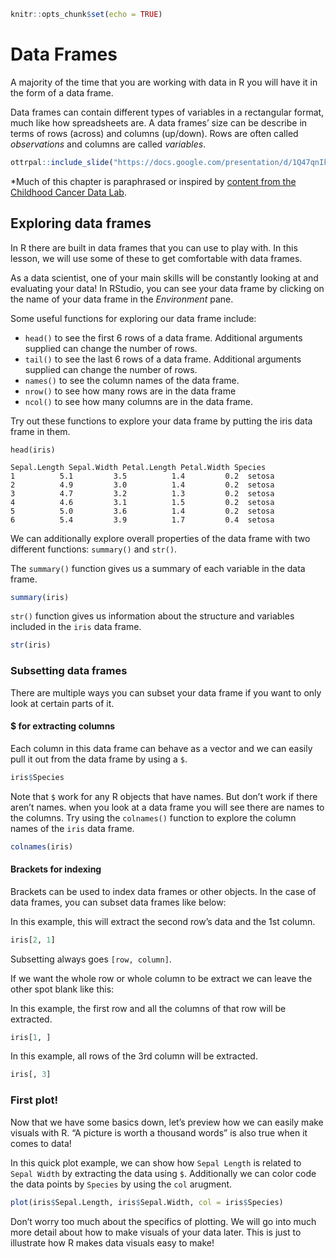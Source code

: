 

```r
knitr::opts_chunk$set(echo = TRUE)
```

# Data Frames

A majority of the time that you are working with data in R you will have it in the form of a data frame.

Data frames can contain different types of variables in a rectangular format, much like how spreadsheets are.
A data frames' size can be describe in terms of rows (across) and columns (up/down). Rows are often called *observations* and columns are called *variables*.

```r
ottrpal::include_slide("https://docs.google.com/presentation/d/1Q47qnIkVzE-JzCEE5Lm54P6yqReg09QJdr7kiFyCbGc/edit#slide=id.g313d649efe_0_38")
```

*Much of this chapter is paraphrased or inspired by [content from the Childhood Cancer Data Lab](https://github.com/AlexsLemonade/training-modules/blob/master/intro-to-R-tidyverse/01-intro_to_base_R.Rmd).

## Exploring data frames

In R there are built in data frames that you can use to play with. In this lesson, we will use some of these to get comfortable with data frames.

As a data scientist, one of your main skills will be constantly looking at and evaluating your data! In RStudio, you can see your data frame by clicking on the name of your data frame in the *Environment* pane.

Some useful functions for exploring our data frame include:

- `head()` to see the first 6 rows of a data frame. Additional arguments supplied can change the number of rows.
- `tail()` to see the last 6 rows of a data frame. Additional arguments supplied can change the number of rows.
- `names()` to see the column names of the data frame.
- `nrow()` to see how many rows are in the data frame
- `ncol()` to see how many columns are in the data frame.

Try out these functions to explore your data frame by putting the iris data frame in them.

```
head(iris)

Sepal.Length Sepal.Width Petal.Length Petal.Width Species
1          5.1         3.5          1.4         0.2  setosa
2          4.9         3.0          1.4         0.2  setosa
3          4.7         3.2          1.3         0.2  setosa
4          4.6         3.1          1.5         0.2  setosa
5          5.0         3.6          1.4         0.2  setosa
6          5.4         3.9          1.7         0.4  setosa
```


We can additionally explore overall properties of the data frame with two different functions: `summary()` and `str()`.

The `summary()` function gives us a summary of each variable in the data frame.

```r
summary(iris)
```

`str()` function gives us information about the structure and variables included in the `iris` data frame.

```r
str(iris)
```

### Subsetting data frames

There are multiple ways you can subset your data frame if you want to only look at certain parts of it.

#### $ for extracting columns

Each column in this data frame can behave as a vector and we can easily pull it out from the data frame by using a `$`.

```r
iris$Species
```

Note that `$` work for any R objects that have names. But don't work if there aren't names. when you look at a data frame you will see there are names to the columns. Try using the `colnames()` function to explore the column names of the `iris` data frame.

```r
colnames(iris)
```

#### Brackets for indexing

Brackets can be used to index data frames or other objects. In the case of data frames, you can subset data frames like below:

In this example, this will extract the second row's data and the 1st column.

```r
iris[2, 1]
```

Subsetting always goes `[row, column]`.

If we want the whole row or whole column to be extract we can leave the other spot blank like this:

In this example, the first row and all the columns of that row will be extracted.
```r
iris[1, ]
```

In this example, all rows of the 3rd column will be extracted.

```r
iris[, 3]
```

### First plot!

Now that we have some basics down, let's preview how we can easily make visuals with R. "A picture is worth a thousand words" is also true when it comes to data!

In this quick plot example, we can show how `Sepal Length` is related to `Sepal Width` by extracting the data using `$`. Additionally we can color code the data points by `Species` by using the `col` arugment.

```r
plot(iris$Sepal.Length, iris$Sepal.Width, col = iris$Species)
```

Don't worry too much about the specifics of plotting. We will go into much more detail about how to make visuals of your data later. This is just to illustrate how R makes data visuals easy to make!
